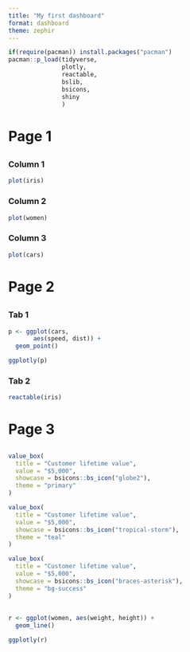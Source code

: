 ```yaml
---
title: "My first dashboard"
format: dashboard
theme: zephir
---
```


```r
if(require(pacman)) install.packages("pacman")
pacman::p_load(tidyverse,
               plotly,
               reactable,
               bslib,
               bsicons,
               shiny
               )
```

# Page 1 

## {.tabset}

### Column 1 
```r
plot(iris)
```

### Column 2 

```r
plot(women)
```

### Column 3

```r
plot(cars)
```

# Page 2 

## {.tabset}
### Tab 1
```r
p <- ggplot(cars,
       aes(speed, dist)) +
  geom_point()

ggplotly(p)
```
### Tab 2

```r
reactable(iris)
```

# Page 3

## {height=30%}

```r
value_box(
  title = "Customer lifetime value",
  value = "$5,000",
  showcase = bsicons::bs_icon("globe2"),
  theme = "primary"
)
```

```r
value_box(
  title = "Customer lifetime value",
  value = "$5,000",
  showcase = bsicons::bs_icon("tropical-storm"),
  theme = "teal"
)
```

```r
value_box(
  title = "Customer lifetime value",
  value = "$5,000",
  showcase = bsicons::bs_icon("braces-asterisk"),
  theme = "bg-success"
)
```

## {height=70%}

```r
r <- ggplot(women, aes(weight, height)) +
  geom_line()

ggplotly(r)
```
